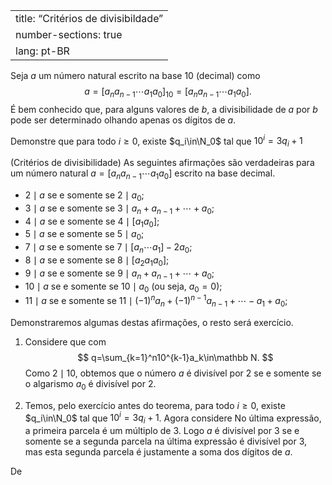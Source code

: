
---
title: "Critérios de divisibildade"
number-sections: true
lang: pt-BR
---

Seja $a$ um número natural escrito na base $10$ (decimal) como
$$
a=[a_na_{n-1}\cdots a_1a_0]_{10}=[a_na_{n-1}\cdots a_1a_0].
$$
É bem conhecido que, para alguns valores de $b$, a divisibilidade de $a$ por $b$ pode ser determinado olhando apenas os dígitos de $a$.

:::{#exr-}
Demonstre que para todo $i\geq 0$, existe $q_i\in\N_0$ tal que $10^i=3q_i+1$
:::


:::{#thm-}
(Critérios de divisibilidade)
As seguintes afirmações são verdadeiras para um número natural $a=[a_na_{n-1}\cdots a_1a_0]$ escrito na base decimal.


-  $2\mid a$ se e somente se $2\mid a_0$;
-  $3\mid a$ se e somente se $3\mid a_n+a_{n-1}+\cdots+a_0$;
-  $4\mid a$ se e somente se $4\mid [a_1a_0]$;
-  $5\mid a$ se e somente se $5\mid a_0$;
-  $7\mid a$ se e somente se $7\mid [a_n\cdots a_1]-2a_0$;
-  $8\mid a$ se e somente se $8\mid [a_2a_1a_0]$;
-  $9\mid a$ se e somente se $9\mid a_n+a_{n-1}+\cdots+a_0$;
-  $10\mid a$ se e somente se $10\mid a_0$ (ou seja, $a_0=0$);
-  $11\mid a$ se e somente se $11\mid (-1)^na_n+(-1)^{n-1}a_{n-1}+\cdots-a_1+a_0$;

:::


:::{.proof}
Demonstraremos algumas destas afirmações, o resto será exercício.

1. Considere que
\begin{align*}
a&=[a_na_{n-1}\cdots a_1a_0]=\sum_{k=0}^n10^ka_k=10\left(\sum_{k=1}^n10^{k-1}a_k\right)+a_0\\&=10q+a_0
\end{align*}
com
$$
q=\sum_{k=1}^n10^{k-1}a_k\in\mathbb N.
$$
Como $2\mid 10$, obtemos que o número $a$ é divisível por $2$ se e somente se o algarismo $a_0$ é divisível por $2$.

3. Temos, pelo exercício antes do teorema, para todo $i\geq 0$, existe $q_i\in\N_0$ tal que $10^i=3q_i+1$. Agora considere
\begin{align*}
a&=[a_n\cdots a_1a_0]=\sum_{k=0}^n 10^ka_k=\sum_{k=0}^n (3q_k+1)a_k\\&=3\sum_{k=0}^nq_ka_k+
\sum_{k=0}^na_k.
\end{align*}
No última expressão, a primeira parcela é um múltiplo de $3$. Logo $a$ é divisível por $3$ se e somente se a segunda parcela na última expressão é divisível por $3$, mas esta segunda parcela é justamente a soma dos dígitos de $a$.

:::


De